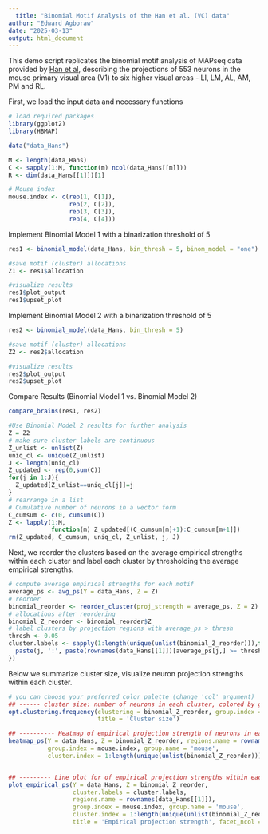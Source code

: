 ```yaml
---
  title: "Binomial Motif Analysis of the Han et al. (VC) data"
author: "Edward Agboraw"
date: "2025-03-13"
output: html_document
---
```


This demo script replicates the binomial motif analysis of MAPseq data provided
by [Han et al](https://www.nature.com/articles/nature26159), describing the 
projections of 553 neurons in the mouse primary visual area (V1) to six higher 
visual areas - LI, LM, AL, AM, PM and RL.

First, we load the input data and necessary functions

```r
# load required packages
library(ggplot2)
library(HBMAP)
```


```r
data("data_Hans")

M <- length(data_Hans)
C <- sapply(1:M, function(m) ncol(data_Hans[[m]]))
R <- dim(data_Hans[[1]])[1]

# Mouse index
mouse.index <- c(rep(1, C[1]),
                 rep(2, C[2]),
                 rep(3, C[3]),
                 rep(4, C[4]))
```

Implement Binomial Model 1 with a binarization threshold of 5
```r
res1 <- binomial_model(data_Hans, bin_thresh = 5, binom_model = "one")

#save motif (cluster) allocations
Z1 <- res1$allocation

#visualize results
res1$plot_output
res1$upset_plot

```

Implement Binomial Model 2 with a binarization threshold of 5

```r
res2 <- binomial_model(data_Hans, bin_thresh = 5)

#save motif (cluster) allocations
Z2 <- res2$allocation

#visualize results
res2$plot_output
res2$upset_plot

```

Compare Results (Binomial Model 1 vs. Binomial Model 2)
```r
compare_brains(res1, res2)
```

```r
#Use Binomial Model 2 results for further analysis
Z = Z2
# make sure cluster labels are continuous
Z_unlist <- unlist(Z)
uniq_cl <- unique(Z_unlist)
J <- length(uniq_cl)
Z_updated <- rep(0,sum(C))
for(j in 1:J){
  Z_updated[Z_unlist==uniq_cl[j]]=j
}
# rearrange in a list
# Cumulative number of neurons in a vector form
C_cumsum <- c(0, cumsum(C))
Z <- lapply(1:M,
            function(m) Z_updated[(C_cumsum[m]+1):C_cumsum[m+1]])
rm(Z_updated, C_cumsum, uniq_cl, Z_unlist, j, J)
```

Next, we reorder the clusters based on the average empirical strengths within each cluster and label each cluster by thresholding the average empirical strengths.

```r
# compute average empirical strengths for each motif
average_ps <- avg_ps(Y = data_Hans, Z = Z)
# reorder
binomial_reorder <- reorder_cluster(proj_strength = average_ps, Z = Z)
# allocations after reordering
binomial_Z_reorder <- binomial_reorder$Z
# label clusters by projection regions with average_ps > thresh
thresh <- 0.05
cluster.labels <- sapply(1:length(unique(unlist(binomial_Z_reorder))),function(j) {
  paste(j, ':', paste(rownames(data_Hans[[1]])[average_ps[j,] >= thresh], collapse = ','))
})
```

Below we summarize cluster size, visualize neuron projection strengths within each cluster.

```r
# you can choose your preferred color palette (change 'col' argument)
## ------ cluster size: number of neurons in each cluster, colored by group (mouse/injection site) ---------
opt.clustering.frequency(clustering = binomial_Z_reorder, group.index = mouse.index, group.name = 'mouse',
                         title = 'Cluster size')

## ---------- Heatmap of empirical projection strength of neurons in each cluster, colored by group (mouse/injection site) ----------
heatmap_ps(Y = data_Hans, Z = binomial_Z_reorder, regions.name = rownames(data_Hans[[1]]),
           group.index = mouse.index, group.name = 'mouse',
           cluster.index = 1:length(unique(unlist(binomial_Z_reorder))), title = '')


## --------- Line plot for of empirical projection strengths within each cluster ------------------------
plot_empirical_ps(Y = data_Hans, Z = binomial_Z_reorder,
                  cluster.labels = cluster.labels,
                  regions.name = rownames(data_Hans[[1]]),
                  group.index = mouse.index, group.name = 'mouse',
                  cluster.index = 1:length(unique(unlist(binomial_Z_reorder))),
                  title = 'Empirical projection strength', facet_ncol = 5)

```
